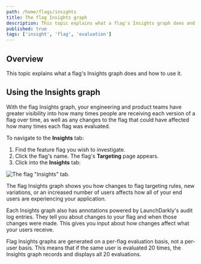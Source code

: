 ```yaml
---
path: /home/flags/insights
title: The flag Insights graph
description: This topic explains what a flag's Insights graph does and how to use it.
published: true
tags: ['insight', 'flag', 'evaluation']
---
```


## Overview

This topic explains what a flag's Insights graph does and how to use it.

## Using the Insights graph

With the flag Insights graph, your engineering and product teams have greater visibility into how many times people are receiving each version of a flag over time, as well as any changes to the flag that could have affected how many times each flag was evaluated.

To navigate to the **Insights** tab:

1. Find the feature flag you wish to investigate.
2. Click the flag's name. The flag's **Targeting** page appears.
3. Click into the **Insights** tab:

![The flag "Insights" tab.](flag-insights.png)

The flag Insights graph shows you how changes to flag targeting rules, new variations, or an increased number of users affects how all of your end users are experiencing your application.

Each Insights graph also has annotations powered by LaunchDarkly's audit log entries. They tell you about changes to your flag and when those changes were made. This gives you input about how changes affect what your users receive.

Flag Insights graphs are generated on a per-flag evaluation basis, not a per-user basis. This means that if the same user is evaluated 20 times, the Insights graph records and displays all 20 evaluations.
